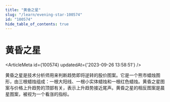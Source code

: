 ```yaml
---
title: "黄昏之星"
slug: "/learn/evening-star-100574"
id: "100574"
hide_table_of_contents: true
---
```



# 黄昏之星

<ArticleMeta id={100574} updatedAt={'2023-09-26 13:58:51'} />
<div className='border-solid border-b border-t-0 my-4 border-[var(--ifm-color-gray-300)]' />

黄昏之星是技术分析师用来判断趋势即将逆转的股价图案。它是一个熊市蜡烛图形，由三根蜡烛组成：一根大阳线、一根小实体蜡烛和一根红色蜡烛。黄昏之星图案与价格上升趋势的顶部有关，表示上升趋势接近尾声。黄昏之星的相反图案是晨星图案，被视为一个看涨的指标。
